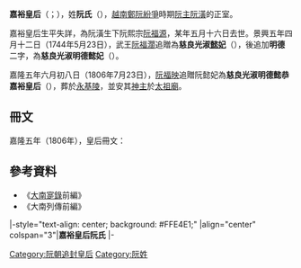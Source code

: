 '''嘉裕皇后'''（{{vie|v='''Gia Dụ hoàng hậu'''|hn=嘉裕皇后}}；{{bd|？||？||catIdx=Y阮}}），姓'''阮氏'''（{{vie|v='''Nguyễn Thị'''|hn=阮氏}}），[[越南|越南]][[鄭阮紛爭|鄭阮紛爭]]時期[[阮主|阮主]][[阮潢|阮潢]]的正室。

嘉裕皇后生平失詳，為阮潢生下阮熙宗[[阮福源|阮福源]]，某年五月十六日去世。景興五年四月十二日（1744年5月23日），武王[[阮福濶|阮福濶]]追贈為'''慈良光淑[[懿妃|懿妃]]'''（{{vie|v='''Từ Lương Quang Thục Ý Phi'''|hn=慈良光淑懿妃}}），後追加'''明德'''二字，為'''慈良光淑明德懿妃'''（{{vie|v='''Từ Lương Quang Thục Minh Đức Ý Phi'''|hn=慈良光淑明德懿妃}}）。

嘉隆五年六月初八日（1806年7月23日），[[阮福映|阮福映]]追贈阮懿妃為'''慈良光淑明德懿恭嘉裕皇后'''（{{vie|v=Từ Lương Quang Thục Minh Đức Ý Cung Gia Dũ Hoàng Hậu|hn=慈良光淑明德懿恭嘉裕皇后}}），葬於[[永基陵|永基陵]]，並安其[[牌位|神主]]於[[太祖廟|太祖廟]]。

==冊文==
嘉隆五年（1806年），皇后冊文：
{{quote|<blockquote>鉞旄定國，寔由聖功。琚瑀齊家，率資后德。欽惟慈良光淑明德阮懿妃殿下，以聖配聖，胥宇新邑。勖勤勞於戎伍，式貞靜於庭闈。化被邦家，慶延胤嗣。肆今仰憑餘蔭，增賁前休。顧此綏成，敢稽崇報。謹奉金冊，上尊號曰慈良光淑明德懿恭嘉裕皇后。伏惟陟降洋洋，光膺顯冊。永綿介祉，億萬斯年。</blockquote>}}

==參考資料==
*《[[大南寔錄|大南寔錄]]前編》
*《大南列傳前編》

{{start box}}
|-style="text-align: center; background: #FFE4E1;"
|align="center" colspan="3"|'''嘉裕皇后阮氏'''
|- 
{{s-before|[[阮氏梅|靖皇后阮氏]]<br />（追尊）}} 
{{s-title|[[越南皇后及妃嬪列表|越南阮朝皇后<br />（追尊）]]|}} 
{{s-after|[[莫氏佳|孝文皇后莫氏]]<br />（追尊）}} 
{{end box}}

{{西山朝及阮朝皇后}}

[[Category:阮朝追封皇后|Category:阮朝追封皇后]]
[[Category:阮姓|Category:阮姓]]